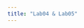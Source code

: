 ```yaml
---
title: "Lab04 & Lab05"
---
```


<!-- - [Lab04 LCD Display Specs](assets){target="_blank"}

- [Lab04 Video by Robbin Law](assets){target="_blank"}

- [Lab05 LCD Display Specs](assets){target="_blank"}

- [Lab05 Video by Robbin Law](assets){target="_blank"} -->





